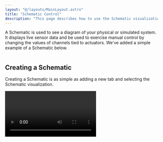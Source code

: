 ```yaml
---
layout: "@/layouts/MainLayout.astro"
title: "Schematic Control"
description: "This page describes how to use the Schematic visualization in the Synnax Console."
---
```


A Schematic is used to see a diagram of your physical or simulated system. It displays
live sensor data and be used to exercise manual control by changing the values of 
channels tied to actuators. We've added a simple example of a Schematic below.

<Image client:only="react" id="console/pid-intro"  />

## Creating a Schematic

Creating a Schematic is as simple as adding a new tab and selecting the Schematic visualization.


<Video client:only="react" id="console/pid-create-pid" />

## Modes

A Schematic has three modes: **view, edit, and control**. To change modes, use the controls
in the bottom left hand corner of the visualization.

In **edit mode**, symbols can be added, moved, and their properties can be edited.

In **view mode**, live data from the system is displayed on the Schematic. Symbols are not
editable and the user cannot affect the system state.

In **control mode**, the user can click on symbols such as valves and buttons to 
activate them.

## The Symbols Library

<Text.Text level="p"> A Schematic is assembled by dragging symbols out of the library and onto
the screen. These visual representation of sensors, actuators, and other components on
your hardware system. If the symbols are not appearing on the bottom of the screen, make 
sure to click the visualization <Icon.Visualize/> icon in the bottom right. </Text.Text>

Synnax has a collection of built-in symbols including valves, live sensor values, buttons,
and tanks.

## Changing Symbol Properties

When selected, a symbol's properties will appear in the bottom toolbar. There are several
tabs that can be used to fine tune the look and behavior of the symbol.

### The Style Tab

The style tab on allows users to edit the symbol's label, size, orientation, color, and 
other visual properties. 

### The Data Tab

The data tab is available on symbols that receive data. After selecting a channel
from the dropdown, the Schematic will fetch and display the live data from that channel.

<Video client:only="react" id="console/pid-configure-value" />

For the value symbol, the data tab has the following properties:

- **Input Channel** determines which channel to stream data from.
- **Precision** sets the number of decimal places to display.
- **Averaging Window** can be used to display a rolling average of the last N samples.
  For example, a value of 2 will cause the screen to display the average of the last 2
  samples

### The Control Tab

The control tab is available on symbols that can be actuated. Controllable symbols
have two main properties:

- **Input Channel** represents the display state of the symbol. If the input channel
has a value of 1, the symbol will be display as solid (except for normally open pneumatic valves).
- **Output Channel** will be written to when you click on the symbol. If the symbol is
de-activated, clicking on it will write 1 to the output channel (an activation command).
If the symbol is activated, clicking on it will write 0 to the output channel (a deactivation
command).

## Connection Lines

Every symbol has locations to attach connection lines. When hovering over an
symbol, these attachement points appear. To draw a connection line, click on an attachement
point and drag the line to a different symbol.

<Video client:only="react" id="console/pid-draw-conn" />

## Aligning Elements

To align elements, create a selection box by clicking and dragging on the canvas. Then,
use the vertical or horizontal alignment buttons to align the selected elements.

<Video client:only="react" id="console/pid-align-items" />

## Changing Colors

You can also change the color of multiple symbols together in the same manner.

<Video client:only="react" id="console/pid-change-color" />

## Control mode

In control mode, elements on the PID are able to be activated for manual control
of the system. Clicking on an actionable element, such as a valve, switch, or
button, allows you to activate the output channel on that element. The circle on
the element shows what is in control. If the circle is blue, the current PID
view has control. If the circle is green, the current PID view has absolute
control. If the circle is red, the current PID view does not have control as the
element is part of an automated sequence or controlled by another PID view.

The color of the bar indicates what is controlling the elements on the PID.
There is a legend on the display indicating what controlling node is what color.

<Video client:only="react" id="console/pid-command-valve" />

